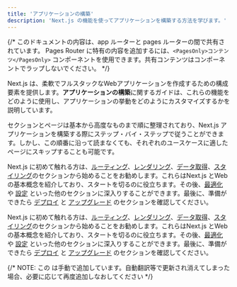 ```yaml
---
title: 'アプリケーションの構築'
description: 'Next.js の機能を使ってアプリケーションを構築する方法を学びます。'
---
```


{/* このドキュメントの内容は、app ルーターと pages ルーターの間で共有されています。 Pages Router に特有の内容を追加するには、`<PagesOnly>コンテンツ</PagesOnly>` コンポーネントを使用できます。共有コンテンツはコンポーネントでラップしないでください。 */}

Next.js は、柔軟でフルスタックなWebアプリケーションを作成するための構成要素を提供します。**アプリケーションの構築**に関するガイドは、これらの機能をどのように使用し、アプリケーションの挙動をどのようにカスタマイズするかを説明しています。

セクションとページは基本から高度なものまで順に整理されており、Next.js アプリケーションを構築する際にステップ・バイ・ステップで従うことができます。しかし、この順番に沿って読まなくても、それぞれのユースケースに適したページにスキップすることも可能です。

<AppOnly>

Next.js に初めて触れる方は、[ルーティング](/docs/app/building-your-application/routing)、[レンダリング](/docs/app/building-your-application/rendering)、[データ取得](/docs/app/building-your-application/data-fetching)、[スタイリング](/docs/app/building-your-application/styling)のセクションから始めることをお勧めします。これらはNext.js とWebの基本概念を紹介しており、スタートを切るのに役立ちます。その後、[最適化](/docs/app/building-your-application/optimizing) や [設定](/docs/app/building-your-application/configuring) といった他のセクションに深入りすることができます。最後に、準備ができたら [デプロイ](/docs/app/building-your-application/deploying) と [アップグレード](/docs/app/building-your-application/upgrading) のセクションを確認してください。

</AppOnly>

<PagesOnly>

Next.js に初めて触れる方は、[ルーティング](/docs/pages/building-your-application/routing)、[レンダリング](/docs/pages/building-your-application/rendering)、[データ取得](/docs/pages/building-your-application/data-fetching)、[スタイリング](/docs/pages/building-your-application/styling)のセクションから始めることをお勧めします。これらはNext.js とWebの基本概念を紹介しており、スタートを切るのに役立ちます。その後、[最適化](/docs/pages/building-your-application/optimizing) や [設定](/docs/pages/building-your-application/configuring) といった他のセクションに深入りすることができます。最後に、準備ができたら [デプロイ](/docs/pages/building-your-application/deploying) と [アップグレード](/docs/pages/building-your-application/upgrading) のセクションを確認してください。

</PagesOnly>

{/* NOTE: この <DocCardList /> は手動で追加しています。自動翻訳等で更新され消えてしまった場合、必要に応じて再度追加しなおしてください */}

<DocCardList />